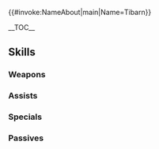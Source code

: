 {{#invoke:NameAbout|main|Name=Tibarn}}{{HeroPage Tabs|{{PAGENAME}}}}
{{Hero Infobox
|Name=Tibarn
|Title=Lord of the Air
|GrowthModifier=
|WeaponType=Red Beast
|Origin=Fire Emblem: Radiant Dawn
|Gender=Male
|MoveType=Flying
|actorJP=鈴木達央
|actorEN=Joe J. Thomas
|artist=スエカネクミコ
|additionDate=January 10, 2019
|releaseDate=January 11, 2019
|poolDate=January 30, 2019
|randomStartTime=2019-02-11T07:00:00Z
|poolRarities=5
|TagID=ティバーン
|InternalID=328
|Properties=specRate_202108
|cv1=9
|cv2=600100
|description=King of Phoenicis, the nation of the hawk laguz. Leads his people by dint of his overwhelming fighting ability and charisma. Appears in Fire Emblem: Radiant Dawn.
}}

__TOC__

{{Stats Page|Hero={{BASEPAGENAME}}
|Lv1HP=19|Lv1ATK=10|Lv1SPD=7|Lv1DEF=8|Lv1RES=3
|GRHP=50|GRATK=65|GRSPD=55|GRDEF=60|GRRES=35
}}

==Skills==
===Weapons===
{{Weapons Table
|weapon1=Hatchling (Flier)
|weapon1Default=1
|weapon1Unlock=1
|weapon2=Fledgling (Flier)
|weapon2Default=3
|weapon2Unlock=2
|weapon3=Adult (Flier)
|weapon3Default=4
|weapon3Unlock=3
|weapon4=Hawk King Claw
|weapon4Default=5
|weapon4Unlock=5
}}
===Assists===
{{Assists Table
}}
===Specials===
{{Specials Table
|special1=Dragon Gaze
|special1Default=4
|special1Unlock=3
|special2=Draconic Aura
|special2Default=
|special2Unlock=4
}}
===Passives===
{{Passives Table
|passiveA1=Death Blow 1
|passiveA2=Sturdy Blow 1
|passiveA3=Sturdy Blow 2
|passiveA4=Sturdy Impact
|passiveA1Unlock=2
|passiveA2Unlock=3
|passiveA3Unlock=4
|passiveA4Unlock=5
|passiveB1=Chill Atk 1
|passiveB2=Chill Atk 2
|passiveB3=Chill Atk 3
|passiveB1Unlock=3
|passiveB2Unlock=4
|passiveB3Unlock=5
|passiveC1=Even Atk Wave 1
|passiveC2=Even Atk Wave 2
|passiveC3=Even Atk Wave 3
|passiveC1Unlock=1
|passiveC2Unlock=2
|passiveC3Unlock=4
}}
{{Heroes Navbox}}